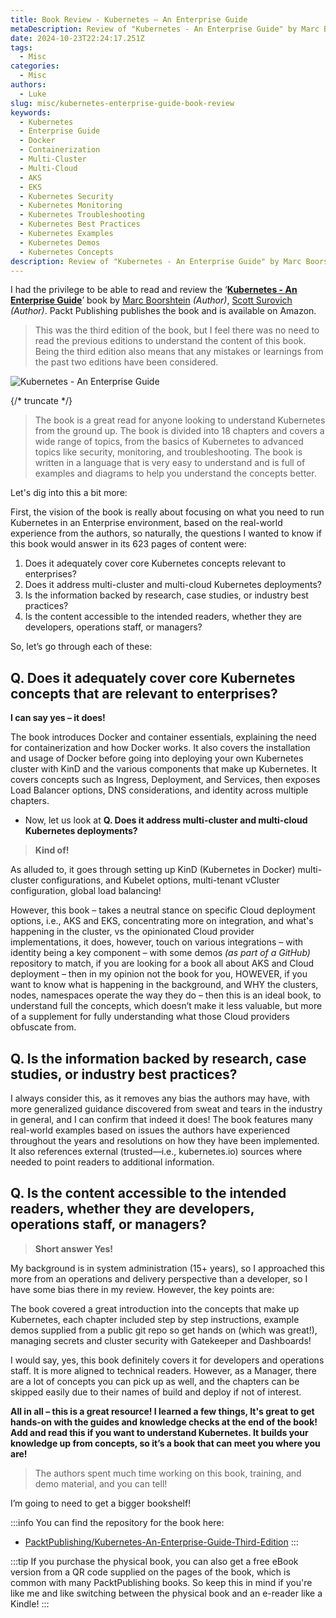 ```yaml
---
title: Book Review - Kubernetes – An Enterprise Guide
metaDescription: Review of "Kubernetes - An Enterprise Guide" by Marc Boorshtein and Scott Surovich, covering Kubernetes concepts, deployments, and best practices.
date: 2024-10-23T22:24:17.251Z
tags:
  - Misc
categories:
  - Misc
authors:
  - Luke
slug: misc/kubernetes-enterprise-guide-book-review
keywords:
  - Kubernetes
  - Enterprise Guide
  - Docker
  - Containerization
  - Multi-Cluster
  - Multi-Cloud
  - AKS
  - EKS
  - Kubernetes Security
  - Kubernetes Monitoring
  - Kubernetes Troubleshooting
  - Kubernetes Best Practices
  - Kubernetes Examples
  - Kubernetes Demos
  - Kubernetes Concepts
description: Review of "Kubernetes - An Enterprise Guide" by Marc Boorshtein and Scott Surovich, covering Kubernetes concepts, deployments, and best practices.
---
```


I had the privilege to be able to read and review the ‘[**Kubernetes - An Enterprise Guide**](https://www.amazon.com.au/Kubernetes-Enterprise-Effectively-containerize-applications-dp-1835086950/dp/1835086950)’ book by [Marc Boorshtein](https://www.linkedin.com/in/marc-boorshtein-5979a82/) _(Author)_, [Scott Surovich](https://www.linkedin.com/in/scottsurovich/) _(Author)_. Packt Publishing publishes the book and is available on Amazon. 

> This was the third edition of the book, but I feel there was no need to read the previous editions to understand the content of this book. Being the third edition also means that any mistakes or learnings from the past two editions have been considered.

![Kubernetes - An Enterprise Guide](images/kubernetes_enterpriseguide-book.jpg)

{/* truncate */}

> The book is a great read for anyone looking to understand Kubernetes from the ground up. The book is divided into 18 chapters and covers a wide range of topics, from the basics of Kubernetes to advanced topics like security, monitoring, and troubleshooting. The book is written in a language that is very easy to understand and is full of examples and diagrams to help you understand the concepts better.

Let's dig into this a bit more:

First, the vision of the book is really about focusing on what you need to run Kubernetes in an Enterprise environment, based on the real-world experience from the authors, so naturally, the questions I wanted to know if this book would answer in its 623 pages of content were:

1.	Does it adequately cover core Kubernetes concepts relevant to enterprises?
2.	Does it address multi-cluster and multi-cloud Kubernetes deployments?
3.	Is the information backed by research, case studies, or industry best practices?
4.	Is the content accessible to the intended readers, whether they are developers, operations staff, or managers?

So, let’s go through each of these:

## **Q. Does it adequately cover core Kubernetes concepts that are relevant to enterprises?**

**I can say yes – it does!**

The book introduces Docker and container essentials, explaining the need for containerization and how Docker works. It also covers the installation and usage of Docker before going into deploying your own Kubernetes cluster with KinD and the various components that make up Kubernetes. It covers concepts such as Ingress, Deployment, and Services, then exposes Load Balancer options, DNS considerations, and identity across multiple chapters.

* Now, let us look at **Q. Does it address multi-cluster and multi-cloud Kubernetes deployments?**

> **Kind of!**

As alluded to, it goes through setting up KinD (Kubernetes in Docker) multi-cluster configurations, and Kubelet options, multi-tenant vCluster configuration, global load balancing!

However, this book – takes a neutral stance on specific Cloud deployment options, i.e., AKS and EKS, concentrating more on integration, and what's happening in the cluster, vs the opinionated Cloud provider implementations, it does, however, touch on various integrations – with identity being a key component – with some demos _(as part of a GitHub)_ repository to match, if you are looking for a book all about AKS and Cloud deployment – then in my opinion not the book for you, HOWEVER, if you want to know what is happening in the background, and WHY the clusters, nodes, namespaces operate the way they do – then this is an ideal book, to understand full the concepts, which doesn’t make it less valuable, but more of a supplement for fully understanding what those Cloud providers obfuscate from.

## **Q. Is the information backed by research, case studies, or industry best practices?**

I always consider this, as it removes any bias the authors may have, with more generalized guidance discovered from sweat and tears in the industry in general, and I can confirm that indeed it does!
The book features many real-world examples based on issues the authors have experienced throughout the years and resolutions on how they have been implemented. It also references external (trusted—i.e., kubernetes.io) sources where needed to point readers to additional information.

## **Q. Is the content accessible to the intended readers, whether they are developers, operations staff, or managers?**

> **Short answer Yes!** 

My background is in system administration (15+ years), so I approached this more from an operations and delivery perspective than a developer, so I have some bias there in my review. However, the key points are:

The book covered a great introduction into the concepts that make up Kubernetes, each chapter included step by step instructions, example demos supplied from a public git repo so get hands on (which was great!), managing secrets and cluster security with Gatekeeper and Dashboards! 

I would say, yes, this book definitely covers it for developers and operations staff. It is more aligned to technical readers. However, as a Manager, there are a lot of concepts you can pick up as well, and the chapters can be skipped easily due to their names of build and deploy if not of interest.

**All in all – this is a great resource! I learned a few things, It's great to get hands-on with the guides and knowledge checks at the end of the book! Add and read this if you want to understand Kubernetes. It builds your knowledge up from concepts, so it’s a book that can meet you where you are!**

> The authors spent much time working on this book, training, and demo material, and you can tell!

I’m going to need to get a bigger bookshelf!

:::info
You can find the repository for the book here: 

* [PacktPublishing/Kubernetes-An-Enterprise-Guide-Third-Edition](https://github.com/PacktPublishing/Kubernetes-An-Enterprise-Guide-Third-Edition)
:::

:::tip
If you purchase the physical book, you can also get a free eBook version from a QR code supplied on the pages of the book, which is common with many PacktPublishing books. So keep this in mind if you're like me and like switching between the physical book and an e-reader like a Kindle!
:::
